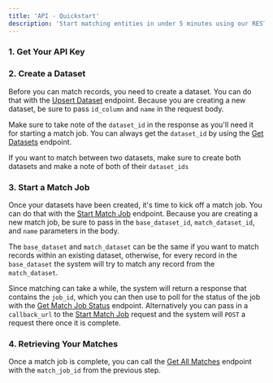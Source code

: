 ```yaml
---
title: 'API - Quickstart' 
description: 'Start matching entities in under 5 minutes using our REST API'
---
```


### 1. Get Your API Key

<Snippet file="api-key.mdx" />

### 2. Create a Dataset

Before you can match records, you need to create a dataset. You can do that with the [Upsert Dataset](api-reference/dataset/upsert-dataset) endpoint. Because you are creating a new dataset, be sure to pass `id_column` and `name` in the request body.

Make sure to take note of the `dataset_id` in the response as you'll need it for starting a match job. You can always get the `dataset_id` by using the [Get Datasets](api-reference/dataset/get-datasets) endpoint.

<Info>If you want to match between two datasets, make sure to create both datasets and make a note of both of their `dataset_ids`</Info>

### 3. Start a Match Job

Once your datasets have been created, it's time to kick off a match job. You can do that with the [Start Match Job](api-reference/match/start-match-job) endpoint. Because you are creating a new match job, be sure to pass in the `base_dataset_id`, `match_dataset_id`, and `name` parameters in the body. 

<Info>The `base_dataset` and `match_dataset` can be the same if you want to match records within an existing dataset, otherwise, for every record in the `base_dataset` the system will try to match any record from the `match_dataset`.</Info>

Since matching can take a while, the system will return a response that contains the `job_id`, which you can then use to poll for the status of the job with the [Get Match Job Status](api-reference/match/get-match-job-status) endpoint. Alternatively you can pass in a `callback_url` to the [Start Match Job](api-reference/match/start-match-job) request and the system will `POST` a request there once it is complete.

### 4. Retrieving Your Matches

Once a match job is complete, you can call the [Get All Matches](api-reference/match/get-all-matches) endpoint with the `match_job_id` from the previous step.